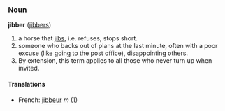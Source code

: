 === Noun ===
'''jibber''' ([[jibbers]])

#a horse that [[Jib|jibs]], i.e. refuses, stops short.
#someone who backs out of plans at the last minute, often with a poor excuse (like going to the post office), disappointing others.
# By extension, this term applies to all those who never turn up when invited.

==== Translations ====
*French: [[jibbeur]] ''m'' (1)